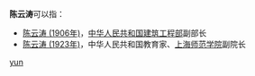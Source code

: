 '''陈云涛'''可以指：
* [[陈云涛_(1906年)|陈云涛 (1906年)]]，[[中华人民共和国建筑工程部|中华人民共和国建筑工程部]]副部长
* [[陈云涛_(1923年)|陈云涛 (1923年)]]，中华人民共和国教育家、[[上海师范学院|上海师范学院]]副院长
{{disambig}}

[[Category:三字陈姓人名消歧义|yun]]